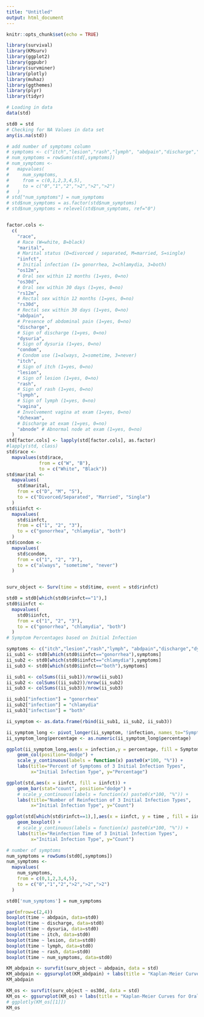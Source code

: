 ```yaml
---
title: "Untitled"
output: html_document
---
```


```r
knitr::opts_chunk$set(echo = TRUE)
```

```r
library(survival)
library(KMsurv)
library(ggplot2)
library(ggpubr)
library(survminer)
library(plotly)
library(muhaz)
library(ggthemes)
library(plyr)
library(tidyr)
```

```r
# Loading in data
data(std)

std0 = std
# Checking for NA Values in data set 
any(is.na(std))

# add number of symptoms column
# symptoms <- c("itch","lesion","rash","lymph", "abdpain","discharge","dysuria")
# num_symptoms = rowSums(std[,symptoms])
# num_symptoms <-
#   mapvalues(
#     num_symptoms,
#     from = c(0,1,2,3,4,5),
#     to = c("0","1","2",">2",">2",">2")
#   )
# std["num_symptoms"] = num_symptoms
# std$num_symptoms = as.factor(std$num_symptoms)
# std$num_symptoms = relevel(std$num_symptoms, ref="0")


factor.cols <-
  c(
    "race",
    # Race (W=white, B=black)
    "marital",
    # Marital status (D=divorced / separated, M=married, S=single)
    "iinfct",
    # Initial infection (1= gonorrhea, 2=chlamydia, 3=both)
    "os12m",
    # Oral sex within 12 months (1=yes, 0=no)
    "os30d",
    # Oral sex within 30 days (1=yes, 0=no)
    "rs12m",
    # Rectal sex within 12 months (1=yes, 0=no)
    "rs30d",
    # Rectal sex within 30 days (1=yes, 0=no)
    "abdpain",
    # Presence of abdominal pain (1=yes, 0=no)
    "discharge",
    # Sign of discharge (1=yes, 0=no)
    "dysuria",
    # Sign of dysuria (1=yes, 0=no)
    "condom",
    # Condom use (1=always, 2=sometime, 3=never)
    "itch",
    # Sign of itch (1=yes, 0=no)
    "lesion",
    # Sign of lesion (1=yes, 0=no)
    "rash",
    # Sign of rash (1=yes, 0=no)
    "lymph",
    # Sign of lymph (1=yes, 0=no)
    "vagina",
    # Involvement vagina at exam (1=yes, 0=no)
    "dchexam",
    # Discharge at exam (1=yes, 0=no)
    "abnode" # Abnormal node at exam (1=yes, 0=no)
  )
std[factor.cols] <- lapply(std[factor.cols], as.factor)
#lapply(std, class)
std$race <-
  mapvalues(std$race,
            from = c("W", "B"),
            to = c("White", "Black"))
std$marital <-
  mapvalues(
    std$marital,
    from = c("D", "M", "S"),
    to = c("Divorced/Separated", "Married", "Single")
  )
std$iinfct <-
  mapvalues(
    std$iinfct,
    from = c("1", "2", "3"),
    to = c("gonorrhea", "chlamydia", "both")
  )
std$condom <-
  mapvalues(
    std$condom,
    from = c("1", "2", "3"),
    to = c("always", "sometime", "never")
  )


surv_object <- Surv(time = std$time, event = std$rinfct)
```

```r
std0 = std0[which(std0$rinfct=="1"),]
std0$iinfct <-
  mapvalues(
    std0$iinfct,
    from = c("1", "2", "3"),
    to = c("gonorrhea", "chlamydia", "both")
  )
# Symptom Percentages based on Initial Infection

symptoms <- c("itch","lesion","rash","lymph", "abdpain","discharge","dysuria")
ii_sub1 <- std0[which(std0$iinfct=="gonorrhea"),symptoms]
ii_sub2 <- std0[which(std0$iinfct=="chlamydia"),symptoms]
ii_sub3 <- std0[which(std0$iinfct=="both"),symptoms] 

ii_sub1 <- colSums((ii_sub1))/nrow(ii_sub1)
ii_sub2 <- colSums((ii_sub2))/nrow(ii_sub2)
ii_sub3 <- colSums((ii_sub3))/nrow(ii_sub3)

ii_sub1["infection"] = "gonorrhea"
ii_sub2["infection"] = "chlamydia"
ii_sub3["infection"] = "both"

ii_symptom <- as.data.frame(rbind(ii_sub1, ii_sub2, ii_sub3))

ii_symptom_long <- pivot_longer(ii_symptom, !infection, names_to="Symptom",values_to="percentage")
ii_symptom_long$percentage <- as.numeric(ii_symptom_long$percentage)
```

```r
ggplot(ii_symptom_long,aes(x = infection,y = percentage, fill = Symptom)) + 
    geom_col(position="dodge") +
    scale_y_continuous(labels = function(x) paste0(x*100, "%")) +
    labs(title="Percent of Symptoms of 3 Initial Infection Types",
         x="Initial Infection Type", y="Percentage")
```


```r
ggplot(std,aes(x = iinfct, fill = iinfct)) + 
    geom_bar(stat="count", position="dodge") +
    # scale_y_continuous(labels = function(x) paste0(x*100, "%")) +
    labs(title="Number of Reinfection of 3 Initial Infection Types",
         x="Initial Infection Type", y="Count")
```
```r
ggplot(std[which(std$rinfct==1),],aes(x = iinfct, y = time , fill = iinfct)) + 
    geom_boxplot() +
    # scale_y_continuous(labels = function(x) paste0(x*100, "%")) +
    labs(title="Reinfection Time of 3 Initial Infection Types",
         x="Initial Infection Type", y="Count")
```

```r
# number of symptoms
num_symptoms = rowSums(std0[,symptoms])
num_symptoms <-
  mapvalues(
    num_symptoms,
    from = c(0,1,2,3,4,5),
    to = c("0","1","2",">2",">2",">2")
  )

std0['num_symptoms'] = num_symptoms

par(mfrow=c(2,4))
boxplot(time ~ abdpain, data=std0)
boxplot(time ~ discharge, data=std0)
boxplot(time ~ dysuria, data=std0)
boxplot(time ~ itch, data=std0)
boxplot(time ~ lesion, data=std0)
boxplot(time ~ lymph, data=std0)
boxplot(time ~ rash, data=std0)
boxplot(time ~ num_symptoms, data=std0)
```


```r
KM_abdpain <- survfit(surv_object ~ abdpain, data = std)
KM_abdpain <- ggsurvplot(KM_abdpain) + labs(title = "Kaplan-Meier Curves for Abdominal Pain") 
KM_abdpain
```
```r
KM_os <- survfit(surv_object ~ os30d, data = std)
KM_os <- ggsurvplot(KM_os) + labs(title = "Kaplan-Meier Curves for Oral Sex Within Last 30 Days") 
# ggplotly(KM_os[[1]])
KM_os
```

